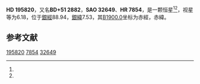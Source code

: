 {{Starbox begin
| name = HD 195820
}}
{{Starbox observe
| epoch = [[J2000.0|J2000.0]]
| constell = {{星座名待查}}<ref name=SIMBAD>{{cite web
 | url=http://simbad.u-strasbg.fr/simbad/sim-id?Ident=HR+7854
 | title=Pulsating variable Star
 | publisher=Centre de Données astronomiques de Strasbourg
 | work=SIMBAD
 | accessdate=2012-07-13
 | archive-date=2022-02-08
 | archive-url=https://web.archive.org/web/20220208225718/http://simbad.u-strasbg.fr/simbad/sim-id?Ident=HR+7854
 }}</ref><ref name=DATA>{{cite web
 | url=http://vizier.u-strasbg.fr/viz-bin/VizieR-5?-out.add=.&-source=5050&-corr=PK=HR&-out.max=9999&HR=7854
 | title=VizieR Detailed Page
 | accessdate=2012-07-13
 | archive-date=2016-03-05
 | archive-url=https://web.archive.org/web/20160305200931/http://vizier.u-strasbg.fr/viz-bin/VizieR-5?-out.add=.&-source=5050&-corr=PK=HR&-out.max=9999&HR=7854
 | dead-url=no
 }}</ref>
| 星官 = 
| ra = {{RA|20|31|21.1}}<ref name=SIMBAD /><ref name=DATA />
| dec = {{DEC|+52|18|35}}<ref name=SIMBAD /><ref name=DATA />
| appmag_v = 6.18<ref name=SIMBAD /><ref name=DATA />
}}
{{Starbox character
| class = K0III<ref name=SIMBAD /><ref name=DATA />
| b-v = 1.01<ref name=SIMBAD /><ref name=DATA />
| u-b = <ref name=SIMBAD /><ref name=DATA />
| r-i = <ref name=SIMBAD /><ref name=DATA />
| variable = 
}}
{{Starbox astrometry
| radial_v = 
| prop_mo_ra = -10
| parallax = 
| p_error = 
}}
{{Starbox catalog
| names =BD+51 2882，[[SAO星表|SAO]] 32649，[[HD星表|HD]] 195820，[[HR星表|HR]] 7854}}
{{Starbox reference |Simbad=HR+7854}}
{{Starbox end}}

'''HD 195820'''，又名'''BD+51 2882'''，'''SAO 32649'''、'''HR 7854'''，是一颗恒星<ref name=SIMBAD /><ref name=DATA />，视星等为6.18，位于[[銀道座標系|銀經]]88.94，[[銀道座標系|銀緯]]7.53，其[[B1900.0|B1900.0]]坐标为赤經{{RA|20|28|29.7}}，赤緯{{DEC|+51|7.53|8}}。

== 参考文献 ==
{{reflist}}

{{star-stub}}

[[Category:HD和HDE天體|195820]]
[[Category:HR天體|7854]]
[[Category:SAO天體|32649]]